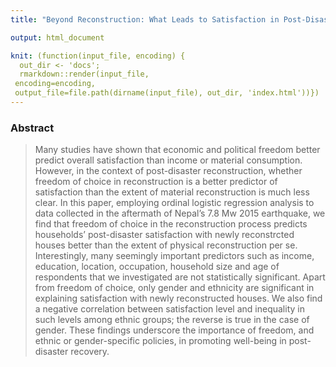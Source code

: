 ```yaml
---
title: "Beyond Reconstruction: What Leads to Satisfaction in Post-Disaster Recovery?"

output: html_document

knit: (function(input_file, encoding) {
  out_dir <- 'docs';
  rmarkdown::render(input_file,
 encoding=encoding,
 output_file=file.path(dirname(input_file), out_dir, 'index.html'))})
---
```


### Abstract
> Many studies have shown that economic and political freedom better predict overall satisfaction than income or material consumption. However, in the context of post-disaster reconstruction, whether freedom of choice in reconstruction is a better predictor of satisfaction than the extent of material reconstruction is much less clear. In this paper, employing ordinal logistic regression analysis to data collected in the aftermath of Nepal’s 7.8 Mw 2015 earthquake, we find that freedom of choice in the reconstruction process predicts households’ post-disaster satisfaction with newly reconstrcted houses better than the extent of physical reconstruction per se. Interestingly, many seemingly important predictors such as income, education, location, occupation, household size and age of respondents that we investigated are not statistically significant. Apart from freedom of choice, only gender and ethnicity are significant in explaining satisfaction with newly reconstructed houses. We also find a negative correlation between satisfaction level and inequality in such levels among ethnic groups; the reverse is true in the case of gender. These findings underscore the importance of freedom, and ethnic or gender-specific policies, in promoting well-being in post-disaster recovery.

<br/><br/>